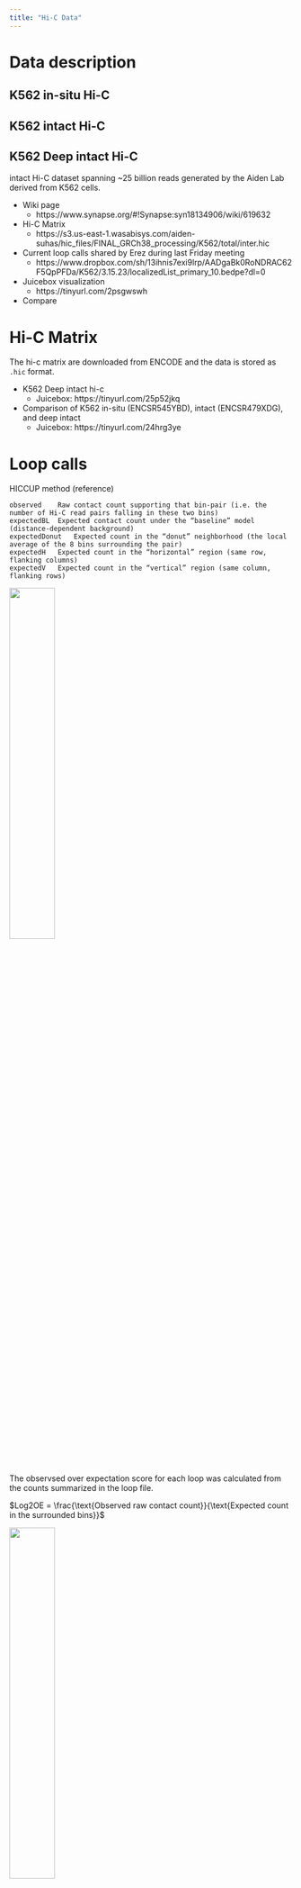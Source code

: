 ```yaml
---
title: "Hi-C Data"
---
```


# Data description

## K562 in-situ Hi-C

## K562 intact Hi-C

## K562 Deep intact Hi-C

intact Hi-C dataset spanning ~25 billion reads generated by the Aiden Lab derived from K562 cells.

- Wiki page
	- https://www.synapse.org/#!Synapse:syn18134906/wiki/619632
- Hi-C Matrix
	- https://s3.us-east-1.wasabisys.com/aiden-suhas/hic_files/FINAL_GRCh38_processing/K562/total/inter.hic
- Current loop calls shared by Erez during last Friday meeting
	- https://www.dropbox.com/sh/13ihnis7exi9lrp/AADgaBk0RoNDRAC62F5QpPFDa/K562/3.15.23/localizedList_primary_10.bedpe?dl=0
- Juicebox visualization
	- https://tinyurl.com/2psgwswh
- Compare

# Hi-C Matrix
The hi-c matrix are downloaded from ENCODE and the data is stored as `.hic` format.

- K562 Deep intact hi-c
    - Juicebox: https://tinyurl.com/25p52jkq
- Comparison of K562 in-situ (ENCSR545YBD), intact (ENCSR479XDG), and deep intact
	- Juicebox: https://tinyurl.com/24hrg3ye


# Loop calls

HICCUP method (reference)

```
observed	Raw contact count supporting that bin-pair (i.e. the number of Hi-C read pairs falling in these two bins)
expectedBL	Expected contact count under the “baseline” model (distance-dependent background)
expectedDonut	Expected count in the “donut” neighborhood (the local average of the 8 bins surrounding the pair)
expectedH	Expected count in the “horizontal” region (same row, flanking columns)
expectedV	Expected count in the “vertical” region (same column, flanking rows)
```

![](/figure/02_prepare_hic/fig.hic_intact_deep.distribution.loop.distance.png){ width=40% }

The observsed over expectation score for each loop was calculated from the counts summarized in the loop file.

$Log2OE = \frac{\text{Observed raw contact count}}{\text{Expected count in the surrounded bins}}$

![](/figure/02_prepare_hic/fig.hic_intact_deep.distribution.loop.Log2OE.png){ width=40% }

# TAD calls

Arrowhead (reference)

square in the Hi-C matrix that Arrowhead calls a domain

Arrowhead domain score